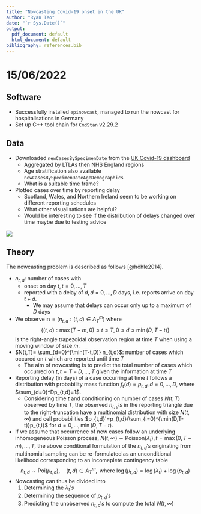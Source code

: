 ```yaml
---
title: "Nowcasting Covid-19 onset in the UK"
author: "Ryan Teo"
date: "`r Sys.Date()`"
output:
  pdf_document: default
  html_document: default
bibliography: references.bib
---
```


# 15/06/2022

## Software 
- Successfully installed `epinowcast`, managed to run the nowcast for hospitalisations in Germany
- Set up C++ tool chain for `CmdStan` v2.29.2

## Data
-   Downloaded `newCasesBySpecimenDate` from the [UK Covid-19 dashboard](https://coronavirus.data.gov.uk/details/download)
    -   Aggregated by LTLAs then NHS England regions
    - Age stratification also available `newCasesBySpecimenDateAgeDemographics`
    -   What is a suitable time frame?
-   Plotted cases over time by reporting delay
    -   Scotland, Wales, and Northern Ireland seem to be working on different reporting schedules
    -   What other visualisations are helpful?
    -   Would be interesting to see if the distribution of delays changed over time maybe due to testing advice
    
![](../output/cases-delay.png)

## Theory
The nowcasting problem is described as follows [@höhle2014].

- $n_{t,d}$: number of cases with 
  - onset on day $t, t=0,...,T$ 
  - reported with a delay of $d, d=0,...,D$ days, i.e. reports arrive on day $t+d$.
    - We may assume that delays can occur only up to a maximum of $D$ days
- We observe $\mathbb{n} = (n_{t,d}:(t,d)\in A_T^m)$ where $$\{(t,d):\max(T-m,0)\leq t\leq T, 0\leq d\leq \min(D,T-t)\}$$ is the right-angle trapezoidal observation region at time $T$ when using a moving window of size $m$.
- $N(t,T)= \sum_{d=0}^{\min(T-t,D)} n_{t,d}$: number of cases which occured on $t$ which are reported until time $T$
  - The aim of nowcasting is to predict the total number of cases which occurred on $t, t=T-D,...,T$ given the information at time $T$
- Reporting delay (in days) of a case occurring at time $t$ follows a distribution with probability mass function $f_t(d) = p_{t,d}, d=0,...,D$, where $\sum_{d=0}^Dp_{t,d}=1$. 
  - Considering time $t$ and conditioning on number of cases $N(t,T)$ observed by time $T$, the observed $n_{t,d}'s$ in the reporting triangle due to the right-truncation have a multinomial distribution with size $N(t,\infty)$ and cell probabilities $p_{t,d}'=p_{t,d}/\sum_{i=0}^{\min(D,T-t)}p_{t,i}$ for $d=0,...,\min(D,T-t)$.
- If we assume that occurrence of new cases follow an underlying inhomogeneous Poisson process, $N(t,\infty)\sim\text{Poisson}(\lambda_t), t=\max(0,T-m),...,T$, the above conditional formulation of the $n_{t,d}'s$ originating from multinomial sampling can be re-formulated as an unconditional likelihood corresponding to an incomeplete contingency table $$n_{t,d}\sim\text{Poi}(\mu_{t,d}),\quad (t,d)\in A_T^m,\text{ where } \log(\mu_{t,d}) = \log(\lambda_t)+\log(p_{t,d})$$
- Nowcasting can thus be divided into 
  1. Determining the $\lambda_t's$
  2. Determining the sequence of $p_{t,d}'s$
  3. Predicting the unobserved $n_{t,d}'s$ to compute the total $N(t,\infty)$
